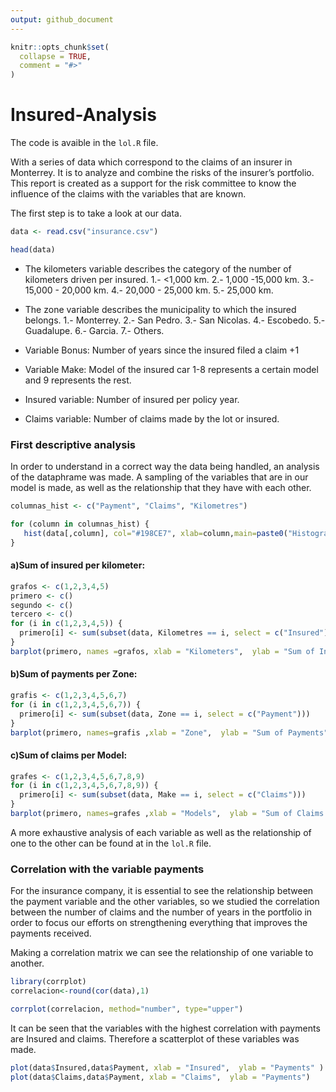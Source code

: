 ```yaml
---
output: github_document
---
```


<!-- README.md is generated from README.Rmd. Please edit that file -->

```r
knitr::opts_chunk$set(
  collapse = TRUE,
  comment = "#>"
)
```

# Insured-Analysis



The code is avaible in the `lol.R` file. 

With a series of data which correspond to the claims of an insurer in Monterrey. It is to analyze and combine the risks of the insurer's portfolio. This report is created as a support for the risk committee to know the influence of the claims with the variables that are known.

The first step is to take a look at our data.


```r

data <- read.csv("insurance.csv")


```

```r
head(data)
```

* The kilometers variable describes the category of the number of kilometers driven per insured. 
1.- <1,000 km. 
2.- 1,000 -15,000 km. 
3.- 15,000 - 20,000 km. 
4.- 20,000 - 25,000 km. 
5.- 25,000 km. 

* The zone variable describes the municipality to which the insured belongs. 
1.- Monterrey. 
2.- San Pedro. 
3.- San Nicolas. 
4.- Escobedo. 
5.- Guadalupe.
6.- Garcia. 
7.- Others. 

* Variable Bonus: Number of years since the insured filed a claim +1

* Variable Make: Model of the insured car 1-8 represents a certain model and 9 represents the rest. 

* Insured variable: Number of insured per policy year.

* Claims variable: Number of claims made by the lot or insured.

### First descriptive analysis 

In order to understand in a correct way the data being handled, an analysis of the dataphrame was made. A sampling of the variables that are in our model is made, as well as the relationship that they have with each other. 


```r
columnas_hist <- c("Payment", "Claims", "Kilometres")

for (column in columnas_hist) {
   hist(data[,column], col="#198CE7", xlab=column,main=paste0("Histogram of ",column))
}
```

#### a)Sum of insured per kilometer:

```r
grafos <- c(1,2,3,4,5)
primero <- c()
segundo <- c()
tercero <- c()
for (i in c(1,2,3,4,5)) {
  primero[i] <- sum(subset(data, Kilometres == i, select = c("Insured")))  
}
barplot(primero, names =grafos, xlab = "Kilometers",  ylab = "Sum of Insured", col = c("blue","red","green","yellow","black"))
```

#### b)Sum of payments per Zone: 

```r
grafis <- c(1,2,3,4,5,6,7)
for (i in c(1,2,3,4,5,6,7)) {
  primero[i] <- sum(subset(data, Zone == i, select = c("Payment")))  
}
barplot(primero, names=grafis ,xlab = "Zone",  ylab = "Sum of Payments", col = c("blue","red","green","yellow","black"))
```

#### c)Sum of claims per Model:
```r

grafes <- c(1,2,3,4,5,6,7,8,9)
for (i in c(1,2,3,4,5,6,7,8,9)) {
  primero[i] <- sum(subset(data, Make == i, select = c("Claims")))  
}
barplot(primero, names=grafes ,xlab = "Models",  ylab = "Sum of Claims ", col = c("blue","red","green","yellow","black"))
```

A more exhaustive analysis of each variable as well as the relationship of one to the other can be found at in the `lol.R` file. 

### Correlation with the variable payments

For the insurance company, it is essential to see the relationship between the payment variable and the other variables, so we studied the correlation between the number of claims and the number of years in the portfolio in order to focus our efforts on strengthening everything that improves the payments received.

Making a correlation matrix we can see the relationship of one variable to another.

```r
library(corrplot)
correlacion<-round(cor(data),1)

```

```r
corrplot(correlacion, method="number", type="upper")
```

It can be seen that the variables with the highest correlation with payments are Insured and claims. Therefore a scatterplot of these variables was made. 


```r
plot(data$Insured,data$Payment, xlab = "Insured",  ylab = "Payments" )
plot(data$Claims,data$Payment, xlab = "Claims",  ylab = "Payments")

```